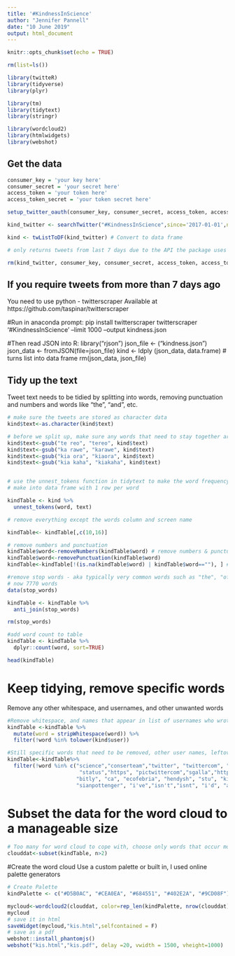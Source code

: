 ---
title: '#KindnessInScience'
author: "Jennifer Pannell"
date: "10 June 2019"
output: html_document
---

```{r setup, include=FALSE, echo=FALSE}
knitr::opts_chunk$set(echo = TRUE)

rm(list=ls())

library(twitteR)
library(tidyverse)
library(plyr)

library(tm)
library(tidytext)
library(stringr)

library(wordcloud2)
library(htmlwidgets)
library(webshot)

```

## Get the data
```{r connect to twitter}

consumer_key = 'your key here'
consumer_secret = 'your secret here'
access_token = 'your token here'
access_token_secret = 'your token secret here'

setup_twitter_oauth(consumer_key, consumer_secret, access_token, access_token_secret)

```

```{r download tweets}

kind_twitter <- searchTwitter("#KindnessInScience",since='2017-01-01',n=5000)

kind <- twListToDF(kind_twitter) # Convert to data frame

# only returns tweets from last 7 days due to the API the package uses

rm(kind_twitter, consumer_key, consumer_secret, access_token, access_token_secret)
```

## If you require tweets from more than 7 days ago

You need to use python - twitterscraper
Available at https://github.com/taspinar/twitterscraper

#Run in anaconda prompt: 
pip install twitterscraper
twitterscraper '#KindnessInScience' --limit 1000 --output kindness.json 

#Then read JSON into R:
library("rjson")
json_file <- ("kindness.json")
json_data <- fromJSON(file=json_file)
kind <- ldply (json_data, data.frame) # turns list into data frame
rm(json_data, json_file)

## Tidy up the text
Tweet text needs to be tidied by splitting into words, removing punctuation and numbers and words like "the", "and", etc.

```{r wrangle data and tidy}
# make sure the tweets are stored as character data
kind$text<-as.character(kind$text)

# before we split up, make sure any words that need to stay together are replaced
kind$text<-gsub("te reo", "tereo", kind$text)
kind$text<-gsub("ka rawe", "karawe", kind$text)
kind$text<-gsub("kia ora", "kiaora", kind$text)
kind$text<-gsub("kia kaha", "kiakaha", kind$text)


# use the unnest_tokens function in tidytext to make the word frequency table
# make into data frame with 1 row per word 

kindTable <- kind %>%
  unnest_tokens(word, text)

# remove everything except the words column and screen name

kindTable<- kindTable[,c(10,16)]

# remove numbers and punctuation
kindTable$word<-removeNumbers(kindTable$word) # remove numbers & punctuation
kindTable$word<-removePunctuation(kindTable$word)
kindTable<-kindTable[!(is.na(kindTable$word) | kindTable$word==""), ] # remove blank/whitespace words

#remove stop words - aka typically very common words such as "the", "of" etc
# now 7770 words 
data(stop_words)

kindTable <- kindTable %>%
  anti_join(stop_words)

rm(stop_words)

#add word count to table
kindTable <- kindTable %>%
  dplyr::count(word, sort=TRUE) 

head(kindTable)
```

# Keep tidying, remove specific words
Remove any other whitespace, and usernames, and other unwanted words
```{r further tidying}
#Remove whitespace, and names that appear in list of usernames who wrote the tweets
kindTable <-kindTable %>%
  mutate(word = stripWhitespace(word)) %>%
  filter(!word %in% tolower(kind$user))

#Still specific words that need to be removed, other user names, leftover words from retweets etc
kindTable<-kindTable%>%
  filter(!word %in% c("science","conserteam","twitter", "twittercom", "kindnessinscience", "wwwkindnessinscienceorg", 
                       "status","https", "pictwittercom","sgalla","http", "i'm", "im", "cameronelissa", "dont",
                      "bitly", "ca", "ecofebria", "hendysh", "stu", "kirstyduncamp", "lpachter", "resbaz", 
                      "sianpottenger", "i've","isn't","isnt", "i'd", "aisrayne", "it's", "awisnz", "edyong", "youre", "that's", "we're", "kindness", "taramcallister", "kirstyduncanmp", "gonaturecom"))
```

# Subset the data for the word cloud to a manageable size
```{r subset for word cloud}
# Too many for word cloud to cope with, choose only words that occur more than three times
clouddat<-subset(kindTable, n>2)
```

#Create the word cloud
Use a custom palette or built in, I used online palette generators
```{r create the word cloud}
# Create Palette 
kindPalette <- c("#D5B0AC", "#CEA0EA", "#684551", "#402E2A", "#9CD08F")

mycloud<-wordcloud2(clouddat, color=rep_len(kindPalette, nrow(clouddat)), size=0.5)
mycloud
# save it in html
saveWidget(mycloud,"kis.html",selfcontained = F)
# save as a pdf
webshot::install_phantomjs()
webshot("kis.html","kis.pdf", delay =20, vwidth = 1500, vheight=1000)
```

